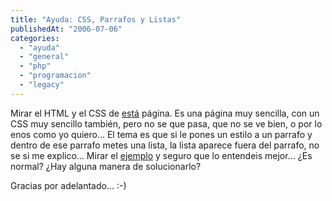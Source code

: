 ```yaml
---
title: "Ayuda: CSS, Parrafos y Listas"
publishedAt: "2006-07-06"
categories: 
  - "ayuda"
  - "general"
  - "php"
  - "programacion"
  - "legacy"
---
```


Mirar el HTML y el CSS de [está](http://www.jinlabs.com/test.php) página. Es una página muy sencilla, con un CSS muy sencillo también, pero no se que pasa, que no se ve bien, o por lo enos como yo quiero... El tema es que si le pones un estilo a un parrafo y dentro de ese parrafo metes una lista, la lista aparece fuera del parrafo, no se si me explico... Mirar el [ejemplo](http://www.jinlabs.com/test.php) y seguro que lo entendeis mejor... ¿Es normal? ¿Hay alguna manera de solucionarlo?

Gracias por adelantado... :-)
